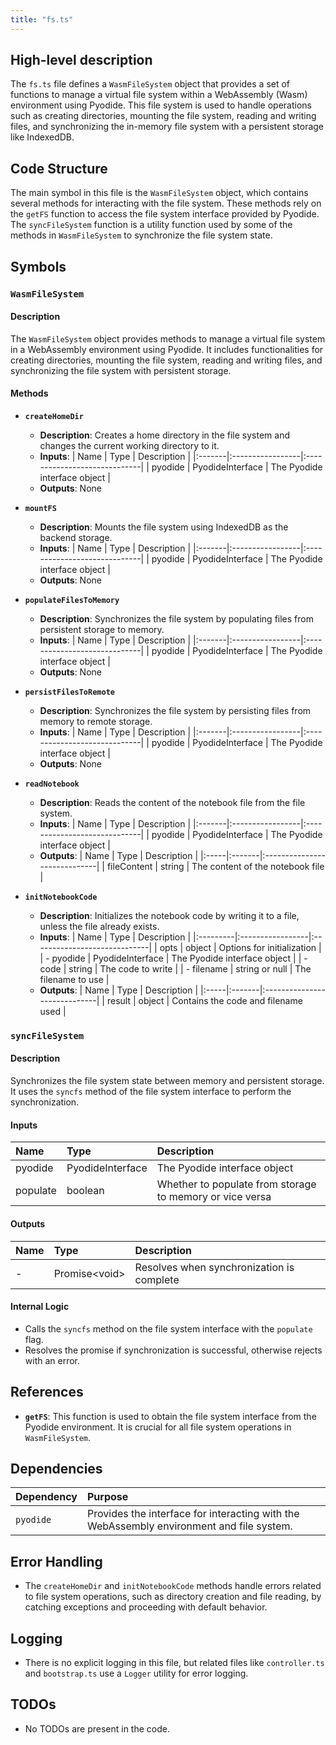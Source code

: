 ```yaml
---
title: "fs.ts"
---
```


## High-level description

The `fs.ts` file defines a `WasmFileSystem` object that provides a set of functions to manage a virtual file system within a WebAssembly (Wasm) environment using Pyodide. This file system is used to handle operations such as creating directories, mounting the file system, reading and writing files, and synchronizing the in-memory file system with a persistent storage like IndexedDB.

## Code Structure

The main symbol in this file is the `WasmFileSystem` object, which contains several methods for interacting with the file system. These methods rely on the `getFS` function to access the file system interface provided by Pyodide. The `syncFileSystem` function is a utility function used by some of the methods in `WasmFileSystem` to synchronize the file system state.

## Symbols

### `WasmFileSystem`
#### Description
The `WasmFileSystem` object provides methods to manage a virtual file system in a WebAssembly environment using Pyodide. It includes functionalities for creating directories, mounting the file system, reading and writing files, and synchronizing the file system with persistent storage.

#### Methods

- **`createHomeDir`**
  - **Description**: Creates a home directory in the file system and changes the current working directory to it.
  - **Inputs**:
    | Name   | Type             | Description                  |
    |:-------|:-----------------|:-----------------------------|
    | pyodide | PyodideInterface | The Pyodide interface object |
  - **Outputs**: None

- **`mountFS`**
  - **Description**: Mounts the file system using IndexedDB as the backend storage.
  - **Inputs**:
    | Name   | Type             | Description                  |
    |:-------|:-----------------|:-----------------------------|
    | pyodide | PyodideInterface | The Pyodide interface object |
  - **Outputs**: None

- **`populateFilesToMemory`**
  - **Description**: Synchronizes the file system by populating files from persistent storage to memory.
  - **Inputs**:
    | Name   | Type             | Description                  |
    |:-------|:-----------------|:-----------------------------|
    | pyodide | PyodideInterface | The Pyodide interface object |
  - **Outputs**: None

- **`persistFilesToRemote`**
  - **Description**: Synchronizes the file system by persisting files from memory to remote storage.
  - **Inputs**:
    | Name   | Type             | Description                  |
    |:-------|:-----------------|:-----------------------------|
    | pyodide | PyodideInterface | The Pyodide interface object |
  - **Outputs**: None

- **`readNotebook`**
  - **Description**: Reads the content of the notebook file from the file system.
  - **Inputs**:
    | Name   | Type             | Description                  |
    |:-------|:-----------------|:-----------------------------|
    | pyodide | PyodideInterface | The Pyodide interface object |
  - **Outputs**:
    | Name | Type   | Description                  |
    |:-----|:-------|:-----------------------------|
    | fileContent | string | The content of the notebook file |

- **`initNotebookCode`**
  - **Description**: Initializes the notebook code by writing it to a file, unless the file already exists.
  - **Inputs**:
    | Name     | Type             | Description                  |
    |:---------|:-----------------|:-----------------------------|
    | opts     | object           | Options for initialization   |
    | - pyodide | PyodideInterface | The Pyodide interface object |
    | - code    | string           | The code to write            |
    | - filename | string or null  | The filename to use          |
  - **Outputs**:
    | Name | Type   | Description                  |
    |:-----|:-------|:-----------------------------|
    | result | object | Contains the code and filename used |

### `syncFileSystem`
#### Description
Synchronizes the file system state between memory and persistent storage. It uses the `syncfs` method of the file system interface to perform the synchronization.

#### Inputs
| Name     | Type             | Description                  |
|:---------|:-----------------|:-----------------------------|
| pyodide  | PyodideInterface | The Pyodide interface object |
| populate | boolean          | Whether to populate from storage to memory or vice versa |

#### Outputs
| Name | Type   | Description                  |
|:-----|:-------|:-----------------------------|
| -    | Promise&lt;void&gt; | Resolves when synchronization is complete |

#### Internal Logic
- Calls the `syncfs` method on the file system interface with the `populate` flag.
- Resolves the promise if synchronization is successful, otherwise rejects with an error.

## References

- **`getFS`**: This function is used to obtain the file system interface from the Pyodide environment. It is crucial for all file system operations in `WasmFileSystem`.

## Dependencies

| Dependency | Purpose |
|:-----------|:--------|
| `pyodide`  | Provides the interface for interacting with the WebAssembly environment and file system. |

## Error Handling

- The `createHomeDir` and `initNotebookCode` methods handle errors related to file system operations, such as directory creation and file reading, by catching exceptions and proceeding with default behavior.

## Logging

- There is no explicit logging in this file, but related files like `controller.ts` and `bootstrap.ts` use a `Logger` utility for error logging.

## TODOs

- No TODOs are present in the code.